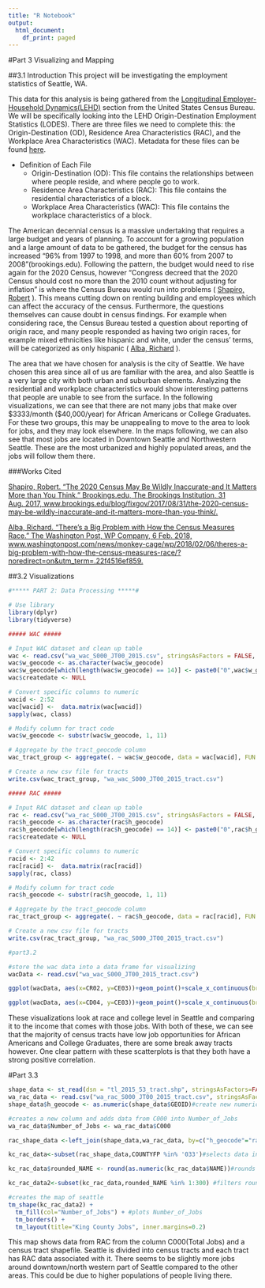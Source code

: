 ---
title: "R Notebook"
output:
  html_document:
    df_print: paged
---

#Part 3 Visualizing and Mapping

##3.1 Introduction
This project will be investigating the employment statistics of Seattle, WA. 

This data for this analysis is being gathered from the [Longitudinal Employer-Household Dynamics(LEHD)](https://lehd.ces.census.gov/data/#lodes) section from the United States Census Bureau. We will be specifically looking into the LEHD Origin-Destination Employment Statistics (LODES). There are three files we need to complete this: the Origin-Destination (OD), Residence Area Characteristics (RAC), and the Workplace Area Characteristics (WAC). Metadata for these files can be found [here](https://lehd.ces.census.gov/data/lodes/LODES7/LODESTechDoc7.3.pdf).

* Definition of Each File
  + Origin-Destination (OD): This file contains the relationships between where people reside, and where people go to work. 
  + Residence Area Characteristics (RAC): This file contains the residential characteristics of a block.
  + Workplace Area Characteristics (WAC): This file contains the workplace characteristics of a block.
  
The American decennial census is a massive undertaking that requires a large budget and years of planning. To account for a growing population and a large amount of data to be gathered, the budget for the census has increased "96% from 1997 to 1998, and more than 60% from 2007 to 2008"(brookings.edu). Following the pattern, the budget would need to rise again for the 2020 Census, however "Congress decreed that the 2020 Census should cost no more than the 2010 count without adjusting for inflation" is where the Census Bureau would run into problems ( [Shapiro, Robert](https://www.brookings.edu/blog/fixgov/2017/08/31/the-2020-census-may-be-wildly-inaccurate-and-it-matters-more-than-you-think/) ). This means cutting down on renting building and employees which can affect the accuracy of the census. Furthermore, the questions themselves can cause doubt in census findings. For example when considering race, the Census Bureau tested a question about reporting of origin race, and many people responded as having two origin races, for example mixed ethnicities like hispanic and white, under the census' terms, will be categorized as only hispanic ( [Alba, Richard](https://www.washingtonpost.com/news/monkey-cage/wp/2018/02/06/theres-a-big-problem-with-how-the-census-measures-race/?noredirect=on&utm_term=.22f4516ef859) ). 


The area that we have chosen for analysis is the city of Seattle. We have chosen this area since all of us are familiar with the area, and also Seattle is a very large city with both urban and suburban elements. Analyzing the residential and workplace characteristics would show interesting patterns that people are unable to see from the surface. In the following visualizations, we can see that there are not many jobs that make over $3333/month ($40,000/year) for African Americans or College Graduates. For these two groups, this may be unappealing to move to the area to look for jobs, and they may look elsewhere. In the maps following, we can also see that most jobs are located in Downtown Seattle and Northwestern Seattle. These are the most urbanized and highly populated areas, and the jobs will follow them there. 

###Works Cited

[Shapiro, Robert. "The 2020 Census May Be Wildly Inaccurate-and It Matters More than You Think." Brookings.edu, The Brookings Institution, 31 Aug. 2017, www.brookings.edu/blog/fixgov/2017/08/31/the-2020-census-may-be-wildly-inaccurate-and-it-matters-more-than-you-think/.](https://www.brookings.edu/blog/fixgov/2017/08/31/the-2020-census-may-be-wildly-inaccurate-and-it-matters-more-than-you-think/)

[Alba, Richard. "There's a Big Problem with How the Census Measures Race." The Washington Post, WP Company, 6 Feb. 2018, www.washingtonpost.com/news/monkey-cage/wp/2018/02/06/theres-a-big-problem-with-how-the-census-measures-race/?noredirect=on&utm_term=.22f4516ef859.](https://www.washingtonpost.com/news/monkey-cage/wp/2018/02/06/theres-a-big-problem-with-how-the-census-measures-race/?noredirect=on&utm_term=.22f4516ef859)

##3.2 Visualizations
```{r echo=FALSE, warning=FALSE, message=FALSE}
#***** PART 2: Data Processing *****#

# Use library
library(dplyr)
library(tidyverse)

##### WAC #####

# Input WAC dataset and clean up table
wac <- read.csv("wa_wac_S000_JT00_2015.csv", stringsAsFactors = FALSE, fileEncoding = "latin1")
wac$w_geocode <- as.character(wac$w_geocode)
wac$w_geocode[which(length(wac$w_geocode) == 14)] <- paste0("0",wac$w_geocode[which(length(wac$w_geocode) == 14)])
wac$createdate <- NULL

# Convert specific columns to numeric
wacid <- 2:52
wac[wacid] <-  data.matrix(wac[wacid])
sapply(wac, class)

# Modify column for tract code
wac$w_geocode <- substr(wac$w_geocode, 1, 11)

# Aggregate by the tract_geocode column
wac_tract_group <- aggregate(. ~ wac$w_geocode, data = wac[wacid], FUN = sum)

# Create a new csv file for tracts
write.csv(wac_tract_group, "wa_wac_S000_JT00_2015_tract.csv")

##### RAC #####

# Input RAC dataset and clean up table
rac <- read.csv("wa_rac_S000_JT00_2015.csv", stringsAsFactors = FALSE, fileEncoding = "latin1")
rac$h_geocode <- as.character(rac$h_geocode)
rac$h_geocode[which(length(rac$h_geocode) == 14)] <- paste0("0",rac$h_geocode[which(length(rac$h_geocode) == 14)])
rac$createdate <- NULL

# Convert specific columns to numeric
racid <- 2:42
rac[racid] <-  data.matrix(rac[racid])
sapply(rac, class)

# Modify column for tract code
rac$h_geocode <- substr(rac$h_geocode, 1, 11)

# Aggregate by the tract_geocode column
rac_tract_group <- aggregate(. ~ rac$h_geocode, data = rac[racid], FUN = sum)

# Create a new csv file for tracts
write.csv(rac_tract_group, "wa_rac_S000_JT00_2015_tract.csv")

#part3.2

#store the wac data into a data frame for visualizing
wacData <- read.csv("wa_wac_S000_JT00_2015_tract.csv")

ggplot(wacData, aes(x=CR02, y=CE03))+geom_point()+scale_x_continuous(breaks = seq(0, 4000, 500))+scale_y_continuous(breaks = seq(0, 50000, 5000))+labs(title = "Jobs making over $3333/month over Number of Jobs for African Americans", x = "Number of Jobs for African Americans", y = "Number of Jobs Making Over $3333/month")

ggplot(wacData, aes(x=CD04, y=CE03))+geom_point()+scale_x_continuous(breaks = seq(0, 40000, 2500))+scale_y_continuous(breaks = seq(0, 50000, 5000))+labs(title = "Jobs making over $3333/month over Number of Jobs for College Graduates", x = "Number of Jobs for College Graduates", y = "Number of Jobs Making over $3333/month")


```
These visualizations look at race and college level in Seattle and comparing it to the income that comes with those jobs. With both of these, we can see that the majority of census tracts have low job opportunities for African Americans and College Graduates, there are some break away tracts however. One clear pattern with these scatterplots is that they both have a strong positive correlation. 

#Part 3.3

```{r}
shape_data <- st_read(dsn = "tl_2015_53_tract.shp", stringsAsFactors=FALSE)
wa_rac_data <- read.csv("wa_rac_S000_JT00_2015_tract.csv", stringsAsFactors=FALSE)
shape_data$h_geocode <- as.numeric(shape_data$GEOID)#create new numeric column in shaped data called h_geocode

#creates a new column and adds data from C000 into Number_of_Jobs
wa_rac_data$Number_of_Jobs <- wa_rac_data$C000

rac_shape_data <-left_join(shape_data,wa_rac_data, by=c("h_geocode"="rac.h_geocode"))#join 2 tables by h_geocode column

kc_rac_data<-subset(rac_shape_data,COUNTYFP %in% '033')#selects data in KC

kc_rac_data$rounded_NAME <- round(as.numeric(kc_rac_data$NAME))#rounds values in NAME

kc_rac_data2<-subset(kc_rac_data,rounded_NAME %in% 1:300) #filters rounded_NAME to select tracts in seattle

#creates the map of seattle
tm_shape(kc_rac_data2) +
  tm_fill(col="Number_of_Jobs") + #plots Number_of_Jobs
  tm_borders() +
  tm_layout(title="King County Jobs", inner.margins=0.2)


```

This map shows data from RAC from the column C000(Total Jobs) and a census tract shapefile. Seattle is divided into census tracts and each tract has RAC data associated with it. There seems to be slightly more jobs around downtown/north western part of Seattle compared to the other areas. This could be due to higher populations of people living there. 

